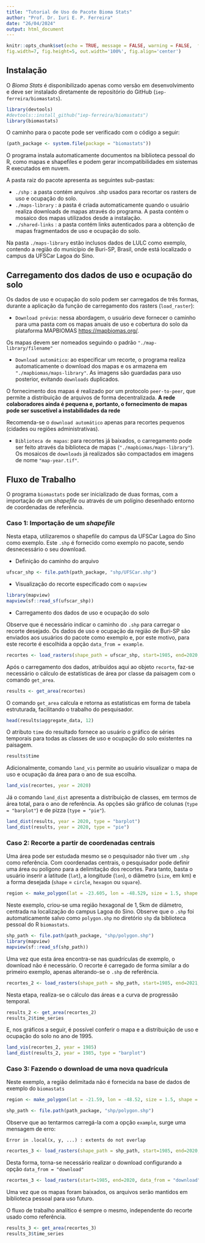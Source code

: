 ```yaml
---
title: "Tutorial de Uso do Pacote Bioma Stats"
author: "Prof. Dr. Iuri E. P. Ferreira"
date: "26/04/2024"
output: html_document
---
```


```r
knitr::opts_chunk$set(echo = TRUE, message = FALSE, warning = FALSE,  fig.show = 'asis', 
fig.width=7, fig.height=5, out.width='100%', fig.align='center')
```

## Instalação

O _Bioma Stats_ é disponibilizado apenas como versão em desenvolvimento e deve ser instalado diretamente de repositório do GitHub (`iep-ferreira/biomastats`).    

```r
library(devtools)
#devtools::install_github("iep-ferreira/biomastats")
library(biomastats)
```

O caminho para o pacote pode ser verificado com o código a seguir: 

```r
(path_package <- system.file(package = "biomastats"))
```

O programa instala automaticamente documentos na biblioteca pessoal do R, como mapas e shapefiles e podem gerar incompatibilidades em sistemas R executados em nuvem.   

A pasta raiz do pacote apresenta as seguintes sub-pastas: 

  + `./shp` : a pasta contém arquivos .shp usados para recortar os rasters de uso e ocupação do solo. 
  + `./maps-library` : a pasta é criada automaticamente quando o usuário realiza downloads de mapas através do programa. A pasta contém o mosaico dos mapas utilizados desde a instalação. 
  + `./shared-links` : a pasta contém links autenticados para a obtenção de mapas fragmentados de uso e ocupação do solo. 
  
Na pasta `./maps-library` estão inclusos dados de LULC como exemplo, contendo a região do município de Buri-SP, Brasil, onde está localizado o campus da UFSCar Lagoa do Sino.   
  
## Carregamento dos dados de uso e ocupação do solo

Os dados de uso e ocupação do solo podem ser carregados de três formas, durante a aplicação da função de carregamento dos rasters (`load_raster`): 

  + `Download prévio`: nessa abordagem, o usuário deve fornecer o caminho para uma pasta com os mapas anuais de uso e cobertura do solo da plataforma MAPBIOMAS <https://mapbiomas.org/>. 

 Os mapas devem ser nomeados seguindo o padrão `"./map-library/filename"`
 
  + `Download automático`: ao especificar um recorte, o programa realiza automaticamente o download dos mapas e os armazena em `"./mapbiomas/maps-library"`. As imagens são guardadas para uso posterior, evitando `downloads` duplicados. 
  
O fornecimento dos mapas é realizado por um protocolo `peer-to-peer`, que permite a distribuição de arquivos de forma decentralizada. **A rede colaboradores ainda é pequena e, portanto, o fornecimento de mapas pode ser suscetível a instabilidades da rede**  

Recomenda-se o `download automático` apenas para recortes pequenos (cidades ou regiões administrativas).  

  + `Biblioteca de mapas`: para recortes já baixados, o carregamento pode ser feito através da biblioteca de mapas (`"./mapbiomas/maps-library"`). Os mosaicos de `downloads` já realizados são compactados em imagens de nome `"map-year.tif"`. 
  
## Fluxo de Trabalho

O programa `biomastats` pode ser inicializado de duas formas, com a importação de um _shapefile_ ou através de um polígino desenhado entorno de coordenadas de referência. 

### Caso 1: Importação de um _shapefile_

Nesta etapa, utilizaremos o shapefile do campus da UFSCar Lagoa do Sino como exemplo. Este `.shp` é fornecido como exemplo no pacote, sendo desnecessário o seu download.  

  - Definição do caminho do arquivo

```r
ufscar_shp <- file.path(path_package, "shp/UFSCar.shp")
```

  - Visualização do recorte especificado com o `mapview` 

```r
library(mapview)
mapview(sf::read_sf(ufscar_shp))
```

  - Carregamento dos dados de uso e ocupação do solo

Observe que é necessário indicar o caminho do `.shp` para carregar o recorte desejado. Os dados de uso e ocupação da região de Buri-SP são enviados aos usuários do pacote como exemplo e, por este motivo, para este recorte é escolhida a opção `data_from = example`.

```r
recortes <- load_rasters(shape_path = ufscar_shp, start=1985, end=2020, data_from = "example")
```

Após o carregamento dos dados, atribuídos aqui ao objeto `recorte`, faz-se necessário o cálculo de estatísticas de área por classe da paisagem com o comando `get_area`.  

```r
results <- get_area(recortes)
```

O comando `get_area` calcula e retorna as estatísticas em forma de tabela estruturada, facilitando o trabalho do pesquisador. 

```r
head(results$aggregate_data, 12)
```

O atributo `time` do resultado fornece ao usuário o gráfico de séries temporais para todas as classes de uso e ocupação do solo existentes na paisagem. 

```r
results$time
```
Adicionalmente, comando `land_vis` permite ao usuário visualizar o mapa de uso e ocupação da área para o ano de sua escolha. 

```r
land_vis(recortes, year = 2020)
```

Já o comando `land_dist` apresenta a distribuição de classes, em termos de área total, para o ano de referência. As opções são gráfico de colunas (`type = "barplot"`) e de pizza (`type = "pie"`). 

```r
land_dist(results, year = 2020, type = "barplot")
land_dist(results, year = 2020, type = "pie")
```

### Caso 2: Recorte a partir de coordenadas centrais

Uma área pode ser estudada mesmo se o pesquisador não tiver um `.shp` como referência. Com coordenadas centrais, o pesquisador pode definir uma área ou polígono para a delimitação dos recortes. Para tanto, basta o usuário inserir a latitude (`lat`), a longitude (`lon`), o diâmetro (`size`, em km) e a forma desejada (`shape` = `circle`, `hexagon` ou `square`). 

```r
region <- make_polygon(lat = -23.605, lon = -48.529, size = 1.5, shape = "hexagon")
```

Neste exemplo, criou-se uma região hexagonal de $1,5$km de diâmetro, centrada na localização do campus Lagoa do Sino. Observe que o `.shp` foi automaticamente salvo como `polygon.shp` no diretório `shp` da biblioteca pessoal do R `biomastats`. 

```r
shp_path <- file.path(path_package, "shp/polygon.shp")
library(mapview)
mapview(sf::read_sf(shp_path))
```

Uma vez que esta área encontra-se nas quadrículas de exemplo, o download não é necessário. O recorte é carregado de forma similar a do primeiro exemplo, apenas alterando-se o `.shp` de referência. 

```r
recortes_2 <- load_rasters(shape_path = shp_path, start=1985, end=2021, data_from = "example")
```

Nesta etapa, realiza-se o cálculo das áreas e a curva de progressão temporal. 

```r
results_2 <- get_area(recortes_2)
results_2$time_series
```

E, nos gráficos a seguir, é possível conferir o mapa e a distribuição de uso e ocupação do solo no ano de 1995. 

```r
land_vis(recortes_2, year = 1985)
land_dist(results_2, year = 1985, type = "barplot")
```

### Caso 3: Fazendo o download de uma nova quadrícula

Neste exemplo, a região delimitada não é fornecida na base de dados de exemplo do `biomastats`

```r
region <- make_polygon(lat = -21.59, lon = -48.52, size = 1.5, shape = "hexagon")
```

```r
shp_path <- file.path(path_package, "shp/polygon.shp")
```

Observe que ao tentarmos carregá-la com a opção `example`, surge uma mensagem de erro: 

`Error in .local(x, y, ...) : extents do not overlap`

```r
recortes_3 <- load_rasters(shape_path = shp_path, start=1985, end=2020, data_from = "example")
```

Desta forma, torna-se necessário realizar o download configurando a opção `data_from = "download"` 

```r
recortes_3 <- load_rasters(start=1985, end=2020, data_from = "download")
```

Uma vez que os mapas foram baixados, os arquivos serão mantidos em biblioteca pessoal para uso futuro. 

O fluxo de trabalho analítico é sempre o mesmo, independente do recorte usado como referência.  

```r
results_3 <- get_area(recortes_3)
results_3$time_series
```


